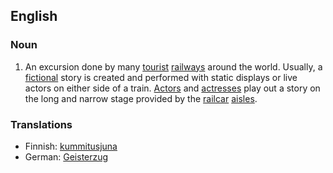 ==English==

===Noun===
{{en-noun|sg=[[ghost]] [[train]]}}

# {{theater}} An excursion done by many [[tourist]] [[railway]]s around the world.  Usually, a [[fiction]]al story is created and performed with static displays or live actors on either side of a train.  [[actor|Actor]]s and [[actresses]] play out a story on the long and narrow stage provided by the [[railcar]] [[aisles]]. 

===Translations===
*Finnish: [[kummitusjuna]]
*German: [[Geisterzug]]